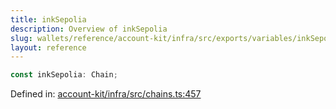 ```yaml
---
title: inkSepolia
description: Overview of inkSepolia
slug: wallets/reference/account-kit/infra/src/exports/variables/inkSepolia
layout: reference
---
```


```ts
const inkSepolia: Chain;
```

Defined in: [account-kit/infra/src/chains.ts:457](https://github.com/alchemyplatform/aa-sdk/blob/08da565ff1e1b5bcae4581d79993c4ed9e522c16/account-kit/infra/src/chains.ts#L457)
